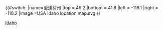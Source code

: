 {{#switch:{{{1}}}
|name=愛達荷州
|top = 49.2
|bottom = 41.8
|left = -118.1
|right = -110.2
|image =USA Idaho location map.svg
}}<noinclude>{{Location map/Info}}
{{Documentation}}
[[Category:美國地理位置圖模板|Idaho]]
</noinclude>